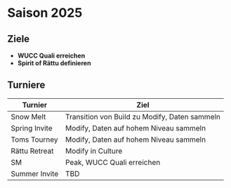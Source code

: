 # Saison 2025

## Ziele

* **WUCC Quali erreichen**
* **Spirit of Rättu definieren**

## Turniere

|Turnier|Ziel|
|---|---|
|Snow Melt|Transition von Build zu Modify, Daten sammeln|
|Spring Invite|Modify, Daten auf hohem Niveau sammeln|
|Toms Tourney|Modify, Daten auf hohem Niveau sammeln|
|Rättu Retreat|Modify in Culture|
|SM|Peak, WUCC Quali erreichen|
|Summer Invite|TBD|
